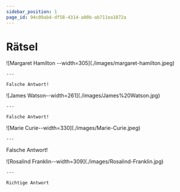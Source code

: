 ```yaml
---
sidebar_position: 1
page_id: 94c09ab4-df58-4314-a00b-ab711ea1072a
---
```



# Rätsel

<AdventureOptions>
  <AdventureOption label="A" nextGuessIn={5}>
    ![Margaret Hamilton --width=305](./images/margaret-hamilton.jpeg)

    ---

    Falsche Antwort!
  </AdventureOption>

  <AdventureOption label="B" nextGuessIn={60}>
    ![James Watson--width=261](./images/James%20Watson.jpg)

    ---

    Falsche Antwort!
  </AdventureOption>

  <AdventureOption label="C" nextGuessIn={60}>
    ![Marie Curie--width=330](./images/Marie-Curie.jpeg)

    ---

  Falsche Antwort!
  </AdventureOption>

  <AdventureOption label="C" nextGuessIn={60}>
    ![Rosalind Franklin--width=309](./images/Rosalind-Franklin.jpg)

    ---

    Richtige Antwort
  </AdventureOption>
</AdventureOptions>